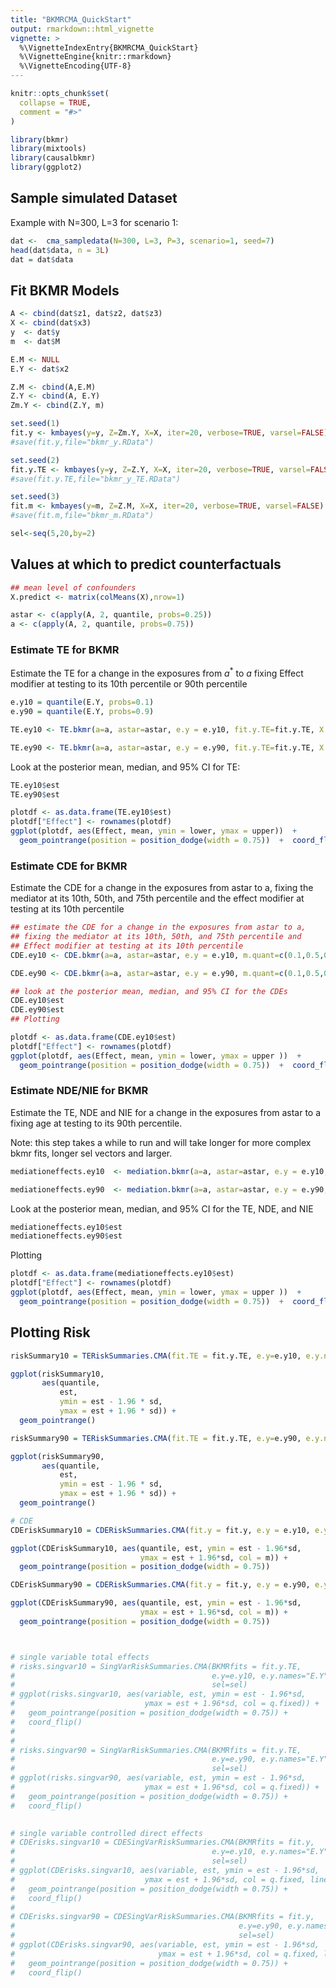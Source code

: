 ```yaml
---
title: "BKMRCMA_QuickStart"
output: rmarkdown::html_vignette
vignette: >
  %\VignetteIndexEntry{BKMRCMA_QuickStart}
  %\VignetteEngine{knitr::rmarkdown}
  %\VignetteEncoding{UTF-8}
---
```


```r
knitr::opts_chunk$set(
  collapse = TRUE,
  comment = "#>"
)
```

```r
library(bkmr)
library(mixtools)
library(causalbkmr)
library(ggplot2)
```

## Sample simulated Dataset

Example with N=300, L=3 for scenario 1:

```r
dat <-  cma_sampledata(N=300, L=3, P=3, scenario=1, seed=7) 
head(dat$data, n = 3L)
dat = dat$data
```

## Fit BKMR Models

```r
A <- cbind(dat$z1, dat$z2, dat$z3)
X <- cbind(dat$x3)
y  <- dat$y
m  <- dat$M 

E.M <- NULL
E.Y <- dat$x2

Z.M <- cbind(A,E.M) 
Z.Y <- cbind(A, E.Y) 
Zm.Y <- cbind(Z.Y, m)

set.seed(1)
fit.y <- kmbayes(y=y, Z=Zm.Y, X=X, iter=20, verbose=TRUE, varsel=FALSE) 
#save(fit.y,file="bkmr_y.RData")

set.seed(2)
fit.y.TE <- kmbayes(y=y, Z=Z.Y, X=X, iter=20, verbose=TRUE, varsel=FALSE) 
#save(fit.y.TE,file="bkmr_y_TE.RData")

set.seed(3)
fit.m <- kmbayes(y=m, Z=Z.M, X=X, iter=20, verbose=TRUE, varsel=FALSE) 
#save(fit.m,file="bkmr_m.RData")

sel<-seq(5,20,by=2)
```

## Values at which to predict counterfactuals

```r
## mean level of confounders
X.predict <- matrix(colMeans(X),nrow=1)

astar <- c(apply(A, 2, quantile, probs=0.25))  
a <- c(apply(A, 2, quantile, probs=0.75))
``` 

### Estimate TE for BKMR

Estimate the TE for a change in the exposures from $a^*$ to $a$ fixing Effect modifier at testing to its 10th percentile or 90th percentile

```r
e.y10 = quantile(E.Y, probs=0.1)
e.y90 = quantile(E.Y, probs=0.9)

TE.ey10 <- TE.bkmr(a=a, astar=astar, e.y = e.y10, fit.y.TE=fit.y.TE, X.predict=X.predict, alpha=0.05, sel=sel, seed=122)

TE.ey90 <- TE.bkmr(a=a, astar=astar, e.y = e.y90, fit.y.TE=fit.y.TE, X.predict=X.predict, alpha=0.05, sel=sel, seed=122)
```


Look at the posterior mean, median, and 95% CI for TE:

```r
TE.ey10$est
TE.ey90$est

plotdf <- as.data.frame(TE.ey10$est)
plotdf["Effect"] <- rownames(plotdf)
ggplot(plotdf, aes(Effect, mean, ymin = lower, ymax = upper))  + 
  geom_pointrange(position = position_dodge(width = 0.75))  +  coord_flip()
```

### Estimate CDE for BKMR

Estimate the CDE for a change in the exposures from astar to a, fixing the mediator at its 10th, 50th, and 75th percentile and the effect modifier at testing at its 10th percentile 

```r
## estimate the CDE for a change in the exposures from astar to a,
## fixing the mediator at its 10th, 50th, and 75th percentile and
## Effect modifier at testing at its 10th percentile 
CDE.ey10 <- CDE.bkmr(a=a, astar=astar, e.y = e.y10, m.quant=c(0.1,0.5,0.75), fit.y=fit.y, alpha=0.05, sel=sel, seed=777)

CDE.ey90 <- CDE.bkmr(a=a, astar=astar, e.y = e.y90, m.quant=c(0.1,0.5,0.75), fit.y=fit.y, alpha=0.05, sel=sel, seed=777)

## look at the posterior mean, median, and 95% CI for the CDEs 
CDE.ey10$est
CDE.ey90$est
## Plotting

plotdf <- as.data.frame(CDE.ey10$est)
plotdf["Effect"] <- rownames(plotdf)
ggplot(plotdf, aes(Effect, mean, ymin = lower, ymax = upper ))  + 
  geom_pointrange(position = position_dodge(width = 0.75))  +  coord_flip()
```



### Estimate NDE/NIE for BKMR   

Estimate the TE, NDE and NIE for a change in the exposures from astar to a fixing age at testing to its 90th percentile.
 
 
Note: this step takes a while to run and will take longer for more complex bkmr fits, longer sel vectors and larger.

```r
mediationeffects.ey10  <- mediation.bkmr(a=a, astar=astar, e.y = e.y10, fit.m=fit.m, fit.y=fit.y, fit.y.TE=fit.y.TE, X.predict.M=X.predict, X.predict.Y=X.predict, alpha=0.05, sel=sel, seed=22, K=10)

mediationeffects.ey90  <- mediation.bkmr(a=a, astar=astar, e.y = e.y90, fit.m=fit.m, fit.y=fit.y, fit.y.TE=fit.y.TE, X.predict.M=X.predict, X.predict.Y=X.predict, alpha=0.05, sel=sel, seed=22, K=10) 
```
 
Look at the posterior mean, median, and 95% CI for the TE, NDE, and NIE

```r
mediationeffects.ey10$est
mediationeffects.ey90$est
```

Plotting

```r
plotdf <- as.data.frame(mediationeffects.ey10$est)
plotdf["Effect"] <- rownames(plotdf)
ggplot(plotdf, aes(Effect, mean, ymin = lower, ymax = upper ))  + 
  geom_pointrange(position = position_dodge(width = 0.75))  +  coord_flip()
```

## Plotting Risk
```r
riskSummary10 = TERiskSummaries.CMA(fit.TE = fit.y.TE, e.y=e.y10, e.y.name = "E.Y", sel=sel)

ggplot(riskSummary10,
       aes(quantile,
           est,
           ymin = est - 1.96 * sd,
           ymax = est + 1.96 * sd)) +
  geom_pointrange()

riskSummary90 = TERiskSummaries.CMA(fit.TE = fit.y.TE, e.y=e.y90, e.y.name = "E.Y", sel=sel)

ggplot(riskSummary90,
       aes(quantile,
           est,
           ymin = est - 1.96 * sd,
           ymax = est + 1.96 * sd)) +
  geom_pointrange()

```

```r

# CDE 
CDEriskSummary10 = CDERiskSummaries.CMA(fit.y = fit.y, e.y = e.y10, e.y.name = "E.Y", m.name = "m", sel = sel)

```

```r
ggplot(CDEriskSummary10, aes(quantile, est, ymin = est - 1.96*sd, 
                             ymax = est + 1.96*sd, col = m)) + 
  geom_pointrange(position = position_dodge(width = 0.75))
```

```r
CDEriskSummary90 = CDERiskSummaries.CMA(fit.y = fit.y, e.y = e.y90, e.y.name = "E.Y", m.name = "m", sel = sel)
```

```r
ggplot(CDEriskSummary90, aes(quantile, est, ymin = est - 1.96*sd, 
                             ymax = est + 1.96*sd, col = m)) + 
  geom_pointrange(position = position_dodge(width = 0.75))



# single variable total effects
# risks.singvar10 = SingVarRiskSummaries.CMA(BKMRfits = fit.y.TE,
#                                            e.y=e.y10, e.y.names="E.Y",
#                                            sel=sel)
# ggplot(risks.singvar10, aes(variable, est, ymin = est - 1.96*sd, 
#                             ymax = est + 1.96*sd, col = q.fixed)) + 
#   geom_pointrange(position = position_dodge(width = 0.75)) + 
#   coord_flip()
# 
# 
# risks.singvar90 = SingVarRiskSummaries.CMA(BKMRfits = fit.y.TE,
#                                            e.y=e.y90, e.y.names="E.Y",
#                                            sel=sel)
# ggplot(risks.singvar90, aes(variable, est, ymin = est - 1.96*sd, 
#                             ymax = est + 1.96*sd, col = q.fixed)) + 
#   geom_pointrange(position = position_dodge(width = 0.75)) + 
#   coord_flip()

 
# single variable controlled direct effects
# CDErisks.singvar10 = CDESingVarRiskSummaries.CMA(BKMRfits = fit.y,
#                                            e.y=e.y10, e.y.names="E.Y", m.name = "m",
#                                            sel=sel)
# ggplot(CDErisks.singvar10, aes(variable, est, ymin = est - 1.96*sd, 
#                             ymax = est + 1.96*sd, col = q.fixed, linetype = m.fixed)) + 
#   geom_pointrange(position = position_dodge(width = 0.75)) + 
#   coord_flip()
# 
# CDErisks.singvar90 = CDESingVarRiskSummaries.CMA(BKMRfits = fit.y,
#                                                  e.y=e.y90, e.y.names="E.Y", m.name = "m",
#                                                  sel=sel)
# ggplot(CDErisks.singvar90, aes(variable, est, ymin = est - 1.96*sd, 
#                                ymax = est + 1.96*sd, col = q.fixed, linetype = m.fixed)) + 
#   geom_pointrange(position = position_dodge(width = 0.75)) + 
#   coord_flip()

```
